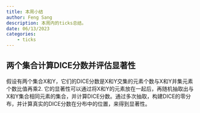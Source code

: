 ```yaml
---
title: 本周小结
author: Feng Sang
description: 本周内的ticks总结。
date: 06/13/2023
categories:
    - ticks
---
```


## 两个集合计算DICE分数并评估显著性

假设有两个集合X和Y，它们的DICE分数是X和Y交集的元素个数与X和Y并集元素个数比值再乘2. 它的显著性可以通过将X和Y的元素放在一起后，再随机抽取出与X和Y集合相同元素的集合，并计算DICE分数。通过多次抽取，构建DICE的零分布，并计算真实的DICE分数在分布中的位置，来得到显著性。